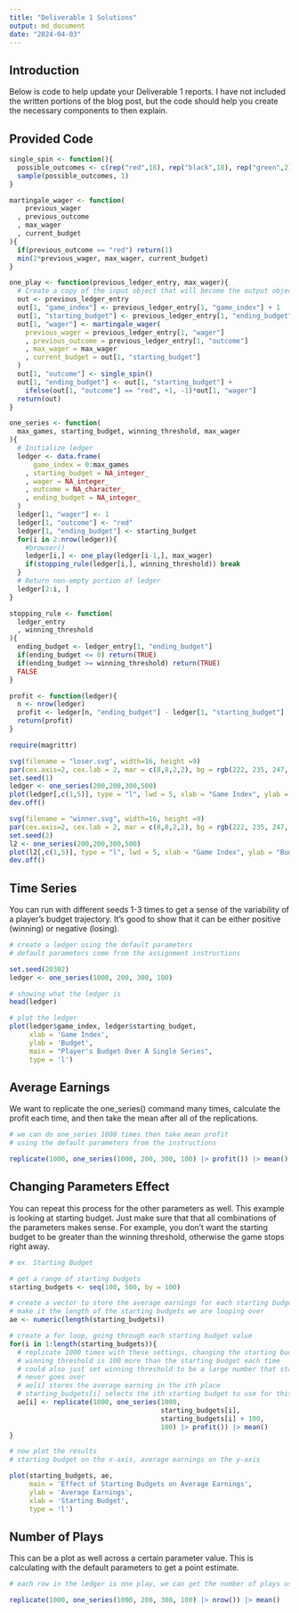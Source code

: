 ```yaml
---
title: "Deliverable 1 Solutions"
output: md_document
date: "2024-04-03"
---
```


## Introduction

Below is code to help update your Deliverable 1 reports. I have not included the written portions of the blog post, but the code should help you create the necessary components to then explain.

## Provided Code

```r

single_spin <- function(){
  possible_outcomes <- c(rep("red",18), rep("black",18), rep("green",2))
  sample(possible_outcomes, 1)
}

martingale_wager <- function(
    previous_wager
  , previous_outcome
  , max_wager
  , current_budget
){
  if(previous_outcome == "red") return(1)
  min(2*previous_wager, max_wager, current_budget)
}

one_play <- function(previous_ledger_entry, max_wager){
  # Create a copy of the input object that will become the output object
  out <- previous_ledger_entry
  out[1, "game_index"] <- previous_ledger_entry[1, "game_index"] + 1
  out[1, "starting_budget"] <- previous_ledger_entry[1, "ending_budget"]
  out[1, "wager"] <- martingale_wager(
    previous_wager = previous_ledger_entry[1, "wager"]
    , previous_outcome = previous_ledger_entry[1, "outcome"]
    , max_wager = max_wager
    , current_budget = out[1, "starting_budget"]
  )
  out[1, "outcome"] <- single_spin()
  out[1, "ending_budget"] <- out[1, "starting_budget"] + 
    ifelse(out[1, "outcome"] == "red", +1, -1)*out[1, "wager"]
  return(out)
}

one_series <- function(
  max_games, starting_budget, winning_threshold, max_wager
){
  # Initialize ledger
  ledger <- data.frame(
      game_index = 0:max_games
    , starting_budget = NA_integer_
    , wager = NA_integer_
    , outcome = NA_character_
    , ending_budget = NA_integer_
  )
  ledger[1, "wager"] <- 1
  ledger[1, "outcome"] <- "red"
  ledger[1, "ending_budget"] <- starting_budget
  for(i in 2:nrow(ledger)){
    #browser()
    ledger[i,] <- one_play(ledger[i-1,], max_wager)
    if(stopping_rule(ledger[i,], winning_threshold)) break
  }
  # Return non-empty portion of ledger
  ledger[2:i, ]
}

stopping_rule <- function(
  ledger_entry
  , winning_threshold
){
  ending_budget <- ledger_entry[1, "ending_budget"]
  if(ending_budget <= 0) return(TRUE)
  if(ending_budget >= winning_threshold) return(TRUE)
  FALSE
}

profit <- function(ledger){
  n <- nrow(ledger)
  profit <- ledger[n, "ending_budget"] - ledger[1, "starting_budget"]
  return(profit)
}

require(magrittr)

svg(filename = "loser.svg", width=16, height =9)
par(cex.axis=2, cex.lab = 2, mar = c(8,8,2,2), bg = rgb(222, 235, 247, max = 255))
set.seed(1)
ledger <- one_series(200,200,300,500)
plot(ledger[,c(1,5)], type = "l", lwd = 5, xlab = "Game Index", ylab = "Budget")
dev.off()

svg(filename = "winner.svg", width=16, height =9)
par(cex.axis=2, cex.lab = 2, mar = c(8,8,2,2), bg = rgb(222, 235, 247, max = 255))
set.seed(2)
l2 <- one_series(200,200,300,500)
plot(l2[,c(1,5)], type = "l", lwd = 5, xlab = "Game Index", ylab = "Budget")
dev.off()

```

## Time Series

You can run with different seeds 1-3 times to get a sense of the variability of a player's budget trajectory. It's good to show that it can be either positive (winning) or negative (losing).

```r

# create a ledger using the default parameters
# default parameters come from the assignment instructions

set.seed(20302)
ledger <- one_series(1000, 200, 300, 100)

# showing what the ledger is
head(ledger)

# plot the ledger
plot(ledger$game_index, ledger$starting_budget, 
     xlab = 'Game Index', 
     ylab = 'Budget',
     main = "Player's Budget Over A Single Series",
     type = 'l')

```

## Average Earnings

We want to replicate the one_series() command many times, calculate the profit each time, and then take the mean after all of the replications.

```r

# we can do one_series 1000 times then take mean profit
# using the default parameters from the instructions

replicate(1000, one_series(1000, 200, 300, 100) |> profit()) |> mean()

```

## Changing Parameters Effect

You can repeat this process for the other parameters as well. This example is looking at starting budget. Just make sure that that all combinations of the parameters makes sense. For example, you don't want the starting budget to be greater than the winning threshold, otherwise the game stops right away.

```r

# ex. Starting Budget

# get a range of starting budgets
starting_budgets <- seq(100, 500, by = 100)

# create a vector to store the average earnings for each starting budget
# make it the length of the starting budgets we are looping over
ae <- numeric(length(starting_budgets))

# create a for loop, going through each starting budget value
for(i in 1:length(starting_budgets)){
  # replicate 1000 times with these settings, changing the starting budget each time
  # winning threshold is 100 more than the starting budget each time
  # could also just set winning threshold to be a large number that starting budget
  # never goes over
  # ae[i] stores the average earning in the ith place
  # starting_budgets[i] selects the ith starting budget to use for this loop
  ae[i] <- replicate(1000, one_series(1000, 
                                      starting_budgets[i], 
                                      starting_budgets[i] + 100, 
                                      100) |> profit()) |> mean()
}

# now plot the results
# starting budget on the x-axis, average earnings on the y-axis

plot(starting_budgets, ae, 
     main = 'Effect of Starting Budgets on Average Earnings',
     ylab = 'Average Earnings',
     xlab = 'Starting Budget',
     type = 'l')

```

## Number of Plays

This can be a plot as well across a certain parameter value. This is calculating with the default parameters to get a point estimate.

```r

# each row in the ledger is one play, we can get the number of plays using the number of rows

replicate(1000, one_series(1000, 200, 300, 100) |> nrow()) |> mean()

```